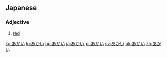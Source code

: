 ==Japanese==                             
===Adjective===
{{ja-adj|h|rom=akai|decl=い}}
# {{ja-def|赤い}} [[red]]

[[ko:あかい]]
[[lo:あかい]]
[[hu:あかい]]
[[ja:あかい]]
[[pl:あかい]]
[[sv:あかい]]
[[uk:あかい]]
[[zh:あかい]]